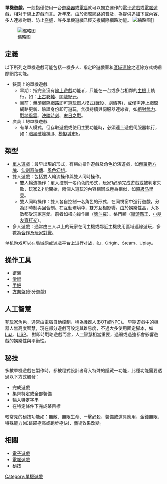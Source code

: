 {{NoteTA
| G1 = Games
}}

{{Unreferenced |time=2009-06-29T17:17:24+00:00 }}
{{Not|单人游戏}}
'''單機遊戲'''，一般指僅使用一台[[遊樂器|遊樂器]]或[[電腦|電腦]]就可以獨立運作的[[電子遊戲|電子遊戲]]或[[電腦遊戲|電腦遊戲]]，相对于[[線上遊戲|線上遊戲]]而言。近年來，由於[[網際網路|網際網路]]的普及，為提供[[追加下載內容|追加下載內容]]、多人連線對戰、防止[[盜版|盜版]]，許多單機遊戲已經支援網際網路功能。
[[File:Spacewar_screenshot.jpg|缩略图]]]]

[[File:Mall_culture_jakarta84.jpg|缩略图]]

== 定義 ==
以下所列之單機遊戲可能包括一機多人、指定IP遊戲室和[[LAN|區域連線]]之連線方式或網際網路功能。
*狹義上的單機遊戲
**早期：指完全沒有[[線上遊戲|線上遊戲]]功能者，只能在一台或多台相鄰的[[主機|主機]]上執行，如：[[上古卷軸|上古卷軸]]、[[闇龍紀元|闇龍紀元]]。
**目前：無須網際網路即可遊玩單人模式(戰役、劇情等)，或僅需連上網際網路更新、驗證身份即可遊玩，無須持續與伺服器連線者，如[[絕對武力|絕對武力]]、[[戰地風雲|戰地風雲]]、[[決勝時刻|決勝時刻]]、[[末日之戰|末日之戰]]。
*廣義上的單機遊戲
**有單人模式，但存取遊戲或使用主要功能時，必須連上遊戲伺服器執行，如：[[暗黑破壞神III|暗黑破壞神III]]、[[模擬城市_(2013年遊戲)|模擬城市5]]。

== 類型 ==
*[[單人遊戲|單人遊戲]]：最早出現的形式，有橫向操作遊戲及角色扮演遊戲，如[[俄羅斯方塊|俄羅斯方塊]]、[[仙劍奇俠傳|仙劍奇俠傳]]、[[風色幻想|風色幻想]]。
*雙人遊戲：包括雙人輪流操作與雙人同時操作。
**雙人輪流操作：單人控制一名角色的形式，玩家1必須完成遊戲或被判定失敗，玩家2才能開始，兩個人遊玩的內容相同或極為相似，如[[超級马里奥|超級马里奥]]。
**雙人同時操作：雙人各自控制一名角色的形式，在同視窗中進行遊戲，分為即時制與回合制。在互動環境中，雙方互相影響。由於娛樂性高，大多數都受玩家喜愛。前者如橫向操作類（[[魂斗羅|魂斗羅]]）、格鬥類（[[街頭霸王|街頭霸王]]、[[小朋友齊打交|小朋友齊打交]]）。
*多人遊戲：通常由三人以上的玩家在同主機或鄰近主機使用區域連線遊玩，多數為[[合作|合作]]及[[玩家對戰|玩家對戰]]。
单机游戏可以在[[局域网|局域网]]或遊戲平台上进行对战，如：[[Origin_(电子游戏平台)|Origin]]、[[Steam|Steam]]、[[Uplay|Uplay]]。

== 操作工具 ==
*[[鍵盤|鍵盤]]
*[[滑鼠|滑鼠]]
*[[手把|手把]]
*[[方向盤|方向盤]](部分遊戲)

== 人工智慧 ==
[[非玩家角色|非玩家角色]]，通常由電腦自動控制，稱為機器人([[BOT|BOT]]或[[NPC|NPC]])。
早期遊戲中的機器人無高度智慧，現在部分遊戲可設定其難易度，不過大多使用固定腳本，如[[Lua|Lua]]、[[LISP|LISP]]。
對即時戰略遊戲而言，人工智慧相當重要，過弱或過強都會影響遊戲的娛樂性與平衡性。

== 秘技 ==
多數單機遊戲在製作時，都被程式設計者寫入特殊的隱藏一功能，此種功能需要透過以下方式觸發：
*完成遊戲
*集齊特定或全部裝備
*輸入特定字串
*在特定條件下完成某目標

較常見的秘技功能如：無敵、無限生命、一擊必殺、裝備或道具應用、金錢無限、特殊能力(如跳躍極高或跑步極快)、藝術效果改變。

== 相關 ==
* [[電子遊戲|電子遊戲]]
* [[電腦遊戲|電腦遊戲]]
*[[秘技|秘技]]


[[Category:單機遊戲|Category:單機遊戲]]